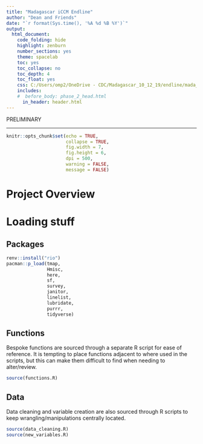 ```yaml
---
title: "Madagascar iCCM Endline"
author: "Dean and Friends"
date: "`r format(Sys.time(), '%A %d %B %Y')`"
output: 
  html_document:
    code_folding: hide
    highlight: zenburn
    number_sections: yes
    theme: spacelab
    toc: yes
    toc_collapse: no
    toc_depth: 4
    toc_float: yes
    css: C:/Users/omp2/OneDrive - CDC/Madagascar_10_12_19/endline/mada_2_the_sequel/style.css
    includes:
    #  before_body: phase_2_head.html
      in_header: header.html
---
```



<div class="watermark">PRELIMINARY</div>
---

```r
knitr::opts_chunk$set(echo = TRUE,
                      collapse = TRUE,
                      fig.width = 7,
                      fig.height = 6,
                      dpi = 500,
                      warning = FALSE,
                      message = FALSE)

```




<!-- ======================================================= -->
<!-- ======================================================= -->
<!-- ======================================================= -->

# Project Overview {.tabset .tabset-fade .tabset-pills}

# Loading stuff {.tabset .tabset-fade .tabset-pills}
## Packages
```r
renv::install("rio")
pacman::p_load(tmap, 
               Hmisc,
               here,
               sf, 
               survey,
               janitor, 
               linelist, 
               lubridate, 
               purrr,
               tidyverse)
```

## Functions
Bespoke functions are sourced through a separate R script for ease of reference.
It is tempting to place functions adjacent to where used in the scripts, but this 
can make them difficult to find when needing to alter/review.
```r
source(functions.R)
```

## Data
Data cleaning and variable creation are also sourced through R scripts to keep 
wrangling/manipulations centrally located.
```r
source(data_cleaning.R)
source(new_variables.R)
```

